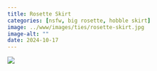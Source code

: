 ```yaml
---
title: Rosette Skirt
categories: [nsfw, big rosette, hobble skirt]
image: ../www/images/ties/rosette-skirt.jpg
image-alt: ""
date: 2024-10-17
---
```


![](../www/images/ties/rosette-skirt.jpg)

